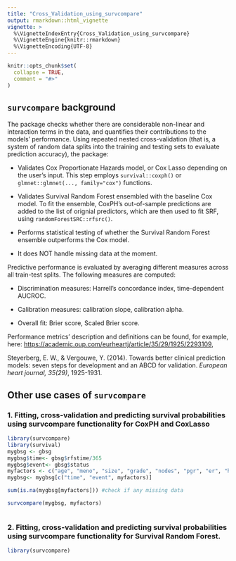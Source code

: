 ```yaml
---
title: "Cross_Validation_using_survcompare"
output: rmarkdown::html_vignette
vignette: >
  %\VignetteIndexEntry{Cross_Validation_using_survcompare}
  %\VignetteEngine{knitr::rmarkdown}
  %\VignetteEncoding{UTF-8}
---
```


```r
knitr::opts_chunk$set(
  collapse = TRUE,
  comment = "#>"
)
```

## `survcompare` background

The package checks whether there are considerable non-linear and interaction terms in the data, and quantifies their contributions to the models' performance. Using repeated nested cross-validation (that is, a system of random data splits into the training and testing sets to evaluate prediction accuracy), the package:

-   Validates Cox Proportionate Hazards model, or Cox Lasso depending on the user's input. This step employs `survival::coxph()` or `glmnet::glmnet(..., family="cox")` functions.

-   Validates Survival Random Forest ensembled with the baseline Cox model. To fit the ensemble, CoxPH's out-of-sample predictions are added to the list of orignial predictors, which are then used to fit SRF, using `randomForestSRC::rfsrc()`.

-   Performs statistical testing of whether the Survival Random Forest ensemble outperforms the Cox model.

-   It does NOT handle missing data at the moment.

Predictive performance is evaluated by averaging different measures across all train-test splits. The following measures are computed:

-   Discrimination measures: Harrell's concordance index, time-dependent AUCROC.

-   Calibration measures: calibration slope, calibration alpha.

-   Overall fit: Brier score, Scaled Brier score.

Performance metrics' description and definitions can be found, for example, here: <https://academic.oup.com/eurheartj/article/35/29/1925/2293109>,

Steyerberg, E. W., & Vergouwe, Y. (2014). Towards better clinical prediction models: seven steps for development and an ABCD for validation. *European heart journal, 35(29)*, 1925-1931.

## Other use cases of `survcompare`

### 1. Fitting, cross-validation and predicting survival probabilities using survcompare functionality for CoxPH and CoxLasso 


```r
library(survcompare)
library(survival)
mygbsg <- gbsg
mygbsg$time<- gbsg$rfstime/365
mygbsg$event<- gbsg$status
myfactors <- c("age", "meno", "size", "grade", "nodes", "pgr", "er", "hormon")
mygbsg<- mygbsg[c("time", "event", myfactors)]

sum(is.na(mygbsg[myfactors])) #check if any missing data 

survcompare(mygbsg, myfactors)



```

### 2. Fitting, cross-validation and predicting survival probabilities using survcompare functionality for Survival Random Forest. 

```r
library(survcompare)
```

